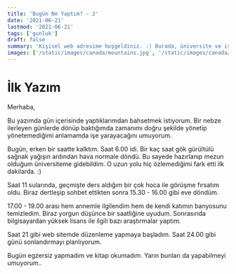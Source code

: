 ```yaml
---
title: 'Bugün Ne Yaptım? - 2'
date: '2021-06-21'
lastmod: '2021-06-21'
tags: ['gunluk']
draft: false
summary: 'Kişisel web adresime hoşgeldiniz. :) Burada, üniversite ve iş hayatımda öğrediğim, yararlı olabileceğini düşündüğüm bilgiler...'
images: ['/static/images/canada/mountains.jpg', '/static/images/canada/toronto.jpg']
---
```


# İlk Yazım

Merhaba,

Bu yazımda gün içerisinde yaptıklarımdan bahsetmek istiyorum. Bir nebze ilerleyen günlerde dönüp baktığımda zamanımı doğru şekilde yönetip yönetemediğimi anlamamda işe yarayacağını umuyorum.

Bugün, erken bir saatte kalktım. Saat 6.00 idi. Bir kaç saat gök gürültülü sağnak yağışın ardından hava normale döndü.
Bu sayede hazırlanıp mezun olduğum üniversiteme gidebildim. O uzun yolu hiç özlemediğimi fark etti ilk dakilarda. :) 

Saat 11 sularında, geçmişte ders aldığım bir çok hoca ile görüşme fırsatım oldu. 
Biraz dertleşip sohbet ettikten sonra 15.30 - 16.00 gibi eve döndüm.

17.00 - 19.00 arası hem annemle ilgilendim hem de kendi katımın banyosunu temizledim. Biraz yorgun düşünce bir saatliğine uyudum.
Sonrasında bilgisayardan yüksek lisans ile ilgili bazı araştırmalar yaptım. 

Saat 21 gibi web sitemde düzenleme yapmaya başladım. Saat 24.00 gibi günü sonlandırmayı planlıyorum.

Bugün egzersiz yapmadım ve kitap okumadım. Yarın bunları da yapabilmeyi umuyorum..